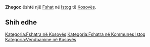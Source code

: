 {{Fshat në Kosovës
 | Emri                = Zhegoc
| sqi_D_name = Zhegoc
| sqi_D_FULL_NAME_RO = Zhegoc
| sqi_D_FULL_NAME_ND_RO = Zhegoc
| sqi_D_SORT_NAME_RG = ZHEGOC
| sqi_D_FULL_NAME_RG = Zhegoc
| sqi_D_FULL_NAME_ND_RG = Zhegoc
| sqi_V_name = Zhegovc
| sqi_V_FULL_NAME_RO = Zhegovc
| sqi_V_FULL_NAME_ND_RO = Zhegovc
| sqi_V_SORT_NAME_RG = ZHEGOVC
| sqi_V_FULL_NAME_RG = Zhegovc
| sqi_V_FULL_NAME_ND_RG = Zhegovc
| srp_N_name = Žegovac
| srp_N_FULL_NAME_RO = Žegovac
| srp_N_FULL_NAME_ND_RO = Zegovac
| srp_N_SORT_NAME_RG = ZEGOVAC
| srp_N_FULL_NAME_RG = Žegovac
| srp_N_FULL_NAME_ND_RG = Zegovac
| srp_NS_name = Жеговац
| srp_NS_FULL_NAME_RO = Жеговац
| srp_NS_FULL_NAME_ND_RO = Жеговац
| srp_NS_SORT_NAME_RG = ЖЕГОВАЦ
| srp_NS_FULL_NAME_RG = Жеговац
| srp_NS_FULL_NAME_ND_RG = Жеговац
| srp_V_name = Gornje Žegovce
| srp_V_FULL_NAME_RO = Gornje Žegovce Žegovce
| srp_V_FULL_NAME_ND_RO = Gornje Zegovce Zegovce
| srp_V_SORT_NAME_RG = GORNJEZEGOVCE ZEGOVCE
| srp_V_FULL_NAME_RG = Gornje Žegovce Žegovce
| srp_V_FULL_NAME_ND_RG = Gornje Zegovce Zegovce
| srp_VS_name = Жеговце
| srp_VS_FULL_NAME_RO = Жеговце
| srp_VS_FULL_NAME_ND_RO = Жеговце
| srp_VS_SORT_NAME_RG = ЖЕГОВЦЕ
| srp_VS_FULL_NAME_RG = Жеговце
| srp_VS_FULL_NAME_ND_RG = Жеговце

 | Emri (Rasa dhanore) = 
 | Figura              = 
 | Shteti              = Kosovo
 | Komuna              = Istog
 | Kodi postar         = 
 | Sipërfaqja          = 

 | Popullsia           = 

 | Regj. i popullsisë  = 
 | Dend. e popullsisë  = 
 | Faqja zyrtare       = 
 <!--- Koordinatat ----> 
 | Gjerësia            = 42.505913
 | Gjatësia            = 21.3431
 | Lartësia            = 
}}
'''Zhegoc''' është një [[Fshat]] në [[Istog]] të [[Kosovës]].

<!-- == Gjeografia == -->
<!-- == Historia == -->
<!-- == Demografia == -->
== Shih edhe ==
{{Komuna Istog}}
{{Kosovo-Administrata-Cung}}

[[Kategoria:Fshatra në Kosovës]]
[[Kategoria:Fshatra në Kommunes Istog]]
[[Kategoria:Vendbanime në Kosovës]]